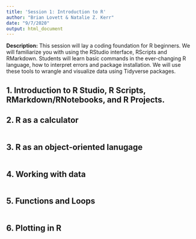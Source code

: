 ```yaml
---
title: 'Session 1: Introduction to R'
author: "Brian Lovett & Natalie Z. Kerr"
date: "9/7/2020"
output: html_document
---
```


**Description:** This session will lay a coding foundation for R beginners. We will familiarize you with using the RStudio interface, RScripts and RMarkdown. Students will learn basic commands in the ever-changing R language, how to interpret errors and package installation. We will use these tools to wrangle and visualize data using Tidyverse packages.


## 1. Introduction to R Studio, R Scripts, RMarkdown/RNotebooks, and R Projects. 



## 2. R as a calculator

```r

```


## 3. R as an object-oriented lanugage

```r

```


## 4. Working with data

```r

```


## 5. Functions and Loops

```r

```



## 6. Plotting in R

```r

```

